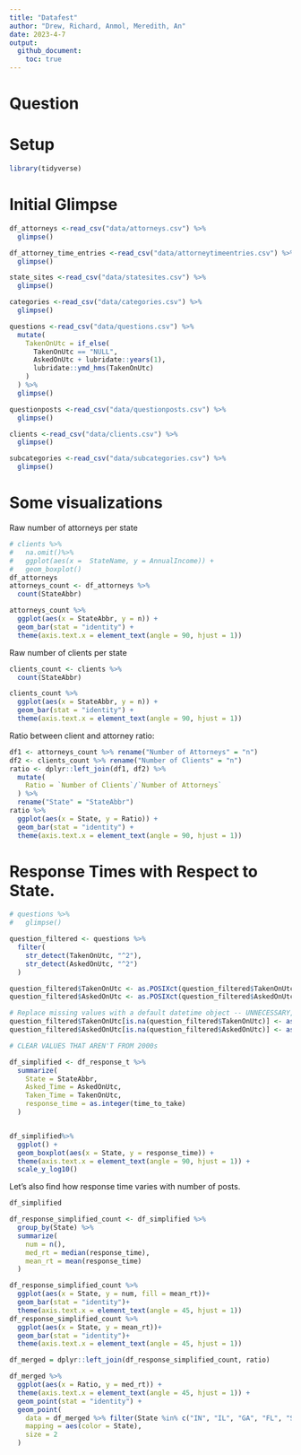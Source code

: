```yaml
---
title: "Datafest"
author: "Drew, Richard, Anmol, Meredith, An"
date: 2023-4-7
output:
  github_document:
    toc: true
---
```


# Question

# Setup

<!-- ----------------------------------------------------------------------- -->

```r
library(tidyverse)
```

# Initial Glimpse

```r
df_attorneys <-read_csv("data/attorneys.csv") %>%
  glimpse()

df_attorney_time_entries <-read_csv("data/attorneytimeentries.csv") %>%
  glimpse()

state_sites <-read_csv("data/statesites.csv") %>%
  glimpse()

categories <-read_csv("data/categories.csv") %>%
  glimpse()

questions <-read_csv("data/questions.csv") %>%
  mutate(
    TakenOnUtc = if_else(
      TakenOnUtc == "NULL",
      AskedOnUtc + lubridate::years(1),
      lubridate::ymd_hms(TakenOnUtc)
    )
  ) %>% 
  glimpse()

questionposts <-read_csv("data/questionposts.csv") %>%
  glimpse()

clients <-read_csv("data/clients.csv") %>%
  glimpse()

subcategories <-read_csv("data/subcategories.csv") %>%
  glimpse()

```

# Some visualizations

Raw number of attorneys per state

```r

# clients %>%
#   na.omit()%>%
#   ggplot(aes(x =  StateName, y = AnnualIncome)) + 
#   geom_boxplot()
df_attorneys
attorneys_count <- df_attorneys %>%
  count(StateAbbr)

attorneys_count %>%
  ggplot(aes(x = StateAbbr, y = n)) +
  geom_bar(stat = "identity") + 
  theme(axis.text.x = element_text(angle = 90, hjust = 1))
```

Raw number of clients per state

```r

clients_count <- clients %>%
  count(StateAbbr)

clients_count %>%
  ggplot(aes(x = StateAbbr, y = n)) +
  geom_bar(stat = "identity") + 
  theme(axis.text.x = element_text(angle = 90, hjust = 1))


```

Ratio between client and attorney ratio:

```r

df1 <- attorneys_count %>% rename("Number of Attorneys" = "n")
df2 <- clients_count %>% rename("Number of Clients" = "n")
ratio <- dplyr::left_join(df1, df2) %>% 
  mutate(
    Ratio = `Number of Clients`/`Number of Attorneys`
  ) %>% 
  rename("State" = "StateAbbr")
ratio %>% 
  ggplot(aes(x = State, y = Ratio)) +
  geom_bar(stat = "identity") + 
  theme(axis.text.x = element_text(angle = 90, hjust = 1))
```

# Response Times with Respect to State.

```r

# questions %>%
#   glimpse()

question_filtered <- questions %>%
  filter(
    str_detect(TakenOnUtc, "^2"),
    str_detect(AskedOnUtc, "^2")
  )

question_filtered$TakenOnUtc <- as.POSIXct(question_filtered$TakenOnUtc, format = "%Y-%m-%d %H:%M:%S")
question_filtered$AskedOnUtc <- as.POSIXct(question_filtered$AskedOnUtc, format = "%Y-%m-%d %H:%M:%S")

# Replace missing values with a default datetime object -- UNNECESSARY, first filter catches all
question_filtered$TakenOnUtc[is.na(question_filtered$TakenOnUtc)] <- as.POSIXct("1970-01-01 00:00:00", tz = "UTC", format = "%Y-%m-%d %H:%M:%S")
question_filtered$AskedOnUtc[is.na(question_filtered$AskedOnUtc)] <- as.POSIXct("1970-01-01 00:00:00",  tz = "UTC", format = "%Y-%m-%d %H:%M:%S")

# CLEAR VALUES THAT AREN'T FROM 2000s
```

```r

df_simplified <- df_response_t %>%
  summarize(
    State = StateAbbr,
    Asked_Time = AskedOnUtc,
    Taken_Time = TakenOnUtc,
    response_time = as.integer(time_to_take)
  )


df_simplified%>%
  ggplot() + 
  geom_boxplot(aes(x = State, y = response_time)) + 
  theme(axis.text.x = element_text(angle = 90, hjust = 1)) + 
  scale_y_log10()
```

Let's also find how response time varies with number of posts.

```r
df_simplified 

df_response_simplified_count <- df_simplified %>%
  group_by(State) %>%
  summarize(
    num = n(),
    med_rt = median(response_time),
    mean_rt = mean(response_time)
  )

df_response_simplified_count %>% 
  ggplot(aes(x = State, y = num, fill = mean_rt))+ 
  geom_bar(stat = "identity")+ 
  theme(axis.text.x = element_text(angle = 45, hjust = 1)) 
df_response_simplified_count %>% 
  ggplot(aes(x = State, y = mean_rt))+ 
  geom_bar(stat = "identity")+ 
  theme(axis.text.x = element_text(angle = 45, hjust = 1))

df_merged = dplyr::left_join(df_response_simplified_count, ratio) 

df_merged %>% 
  ggplot(aes(x = Ratio, y = med_rt)) + 
  theme(axis.text.x = element_text(angle = 45, hjust = 1)) +
  geom_point(stat = "identity") +
  geom_point(
    data = df_merged %>% filter(State %in% c("IN", "IL", "GA", "FL", "SC", "AK", "AZ")),
    mapping = aes(color = State),
    size = 2
  ) 


```
